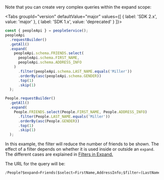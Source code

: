 
Note that you can create very complex queries within the expand scope:

<Tabs groupId="version" defaultValue="major" values={[ { label: 'SDK 2.x', value: 'major' }, { label: 'SDK 1.x', value: 'deprecated' } ]}>
<TabItem value="major">

```ts
const { peopleApi } = peopleService();
peopleApi
  .requestBuilder()
  .getAll()
  .expand(
    peopleApi.schema.FRIENDS.select(
      peopleApi.schema.FIRST_NAME,
      peopleApi.schema.ADDRESS_INFO
    )
      .filter(peopleApi.schema.LAST_NAME.equals('Miller'))
      .orderBy(asc(peopleApi.schema.GENDER))
      .top(1)
      .skip(1)
  );
```

</TabItem>
<TabItem value="deprecated">

```ts
People.requestBuilder()
  .getAll()
  .expand(
    People.FRIENDS.select(People.FIRST_NAME, People.ADDRESS_INFO)
      .filter(People.LAST_NAME.equals('Miller'))
      .orderBy(asc(People.GENDER))
      .top(1)
      .skip(1)
  );
```

</TabItem>
</Tabs>

In this example, the filter will reduce the number of friends to be shown.
The effect of a filter depends on whether it is used inside or outside an `expand`.
The different cases are explained in [Filters in Expand.](#filterParentChildren)

The URL for the query will be:

```sql
/People?$expand=Friends($select=FirstName,AddressInfo;$filter=(LastName eq 'Miller');$skip=1;$top=1;$orderby=Gender asc)
```
